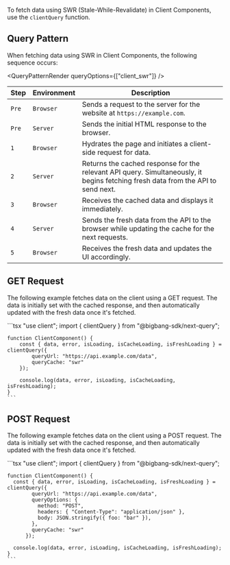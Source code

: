 To fetch data using SWR (Stale-While-Revalidate) in Client Components, use the `clientQuery` function.

## Query Pattern

When fetching data using SWR in Client Components, the following sequence occurs:

<QueryPatternRender queryOptions={["client_swr"]} />

| Step  | Environment | Description                                                                                                                      |
| ----- | ----------- | -------------------------------------------------------------------------------------------------------------------------------- |
| `Pre` | `Browser`   | Sends a request to the server for the website at `https://example.com`.                                                          |
| `Pre` | `Server`    | Sends the initial HTML response to the browser.                                                                                  |
| `1`   | `Browser`   | Hydrates the page and initiates a client-side request for data.                                                                  |
| `2`   | `Server`    | Returns the cached response for the relevant API query. Simultaneously, it begins fetching fresh data from the API to send next. |
| `3`   | `Browser`   | Receives the cached data and displays it immediately.                                                                            |
| `4`   | `Server`    | Sends the fresh data from the API to the browser while updating the cache for the next requests.                                 |
| `5`   | `Browser`   | Receives the fresh data and updates the UI accordingly.                                                                          |

## GET Request

The following example fetches data on the client using a GET request.
The data is initially set with the cached response, and then automatically updated with the fresh data once it's fetched.

<TabsCodeBlock defaultValue="client-component">
  <TabItem value="client-component" label="Client Component">
    ```tsx
    "use client";
    import { clientQuery } from "@bigbang-sdk/next-query";

    function ClientComponent() {
        const { data, error, isLoading, isCacheLoading, isFreshLoading } = clientQuery({
            queryUrl: "https://api.example.com/data",
            queryCache: "swr"
        });

        console.log(data, error, isLoading, isCacheLoading, isFreshLoading);
    }
    ```

  </TabItem>
</TabsCodeBlock>

## POST Request

The following example fetches data on the client using a POST request.
The data is initially set with the cached response, and then automatically updated with the fresh data once it's fetched.

<TabsCodeBlock defaultValue="client-component">
  <TabItem value="client-component" label="Client Component">
    ```tsx
    "use client";
    import { clientQuery } from "@bigbang-sdk/next-query";

    function ClientComponent() {
      const { data, error, isLoading, isCacheLoading, isFreshLoading } = clientQuery({
            queryUrl: "https://api.example.com/data",
            queryOptions: {
              method: "POST",
              headers: { "Content-Type": "application/json" },
              body: JSON.stringify({ foo: "bar" }),
            },
            queryCache: "swr"
          });

      console.log(data, error, isLoading, isCacheLoading, isFreshLoading);
    }
    ```

  </TabItem>
</TabsCodeBlock>
